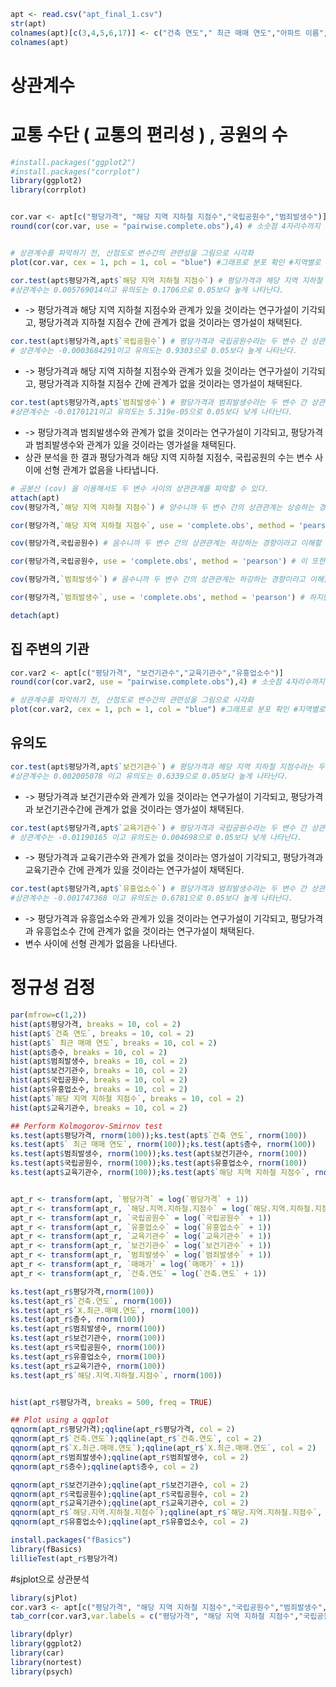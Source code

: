 ```r
apt <- read.csv("apt_final_1.csv")
str(apt)
colnames(apt)[c(3,4,5,6,17)] <- c("건축 연도"," 최근 매매 연도","아파트 이름","최근 매매 월","해당 지역 지하철 지점수")
colnames(apt)

```

# 상관계수
# 교통 수단 ( 교통의 편리성 ) , 공원의 수
```r
#install.packages("ggplot2")
#install.packages("corrplot")
library(ggplot2)
library(corrplot)


cor.var <- apt[c("평당가격", "해당 지역 지하철 지점수","국립공원수","범죄발생수")]
round(cor(cor.var, use = "pairwise.complete.obs"),4) # 소숫점 4자리수까지 조정을 하고 cor함수를 사용하였다


# 상관계수를 파악하기 전, 산점도로 변수간의 관련성을 그림으로 시각화
plot(cor.var, cex = 1, pch = 1, col = "blue") #그래프로 분포 확인 #지역별로 같은 값을 나타내는 경우가 많이 이와 같은 형태의 그래프를 볼 수 있다.
```

```r
cor.test(apt$평당가격,apt$`해당 지역 지하철 지점수`) # 평당가격과 해당 지역 지하철 지점수라는 두 변수 간 상관 관계의 유의도 출력
#상관계수는 0.005769014이고 유의도는 0.1706으로 0.05보다 높게 나타난다.
```
- -> 평당가격과 해당 지역 지하철 지점수와 관계가 있을 것이라는 연구가설이 기각되고, 평당가격과 지하철 지점수 간에 관계가 없을 것이라는 영가설이 채택된다.

```r
cor.test(apt$평당가격,apt$`국립공원수`) # 평당가격과 국립공원수라는 두 변수 간 상관 관계의 유의도 출력
# 상관계수는 -0.0003684291이고 유의도는 0.9303으로 0.05보다 높게 나타난다.

```
- -> 평당가격과 해당 지역 지하철 지점수와 관계가 있을 것이라는 연구가설이 기각되고, 평당가격과 지하철 지점수 간에 관계가 없을 것이라는 영가설이 채택된다.

```r
cor.test(apt$평당가격,apt$`범죄발생수`) # 평당가격과 범죄발생수라는 두 변수 간 상관 관계의 유의도 출력
#상관계수는 -0.0170121이고 유의도는 5.319e-05으로 0.05보다 낮게 나타난다.

```
- ->  평당가격과 범죄발생수와 관계가 없을 것이라는 연구가설이 기각되고, 평당가격과 범죄발생수와 관계가 있을 것이라는 영가설을 채택된다.
- 상관 분석을 한 결과 평당가격과 해당 지역 지하철 지점수, 국립공원의 수는 변수 사이에 선형 관계가 없음을 나타냅니다.


```r
# 공분산 (cov) 을 이용해서도 두 변수 사이의 상관관계를 파악할 수 있다.
attach(apt)
cov(평당가격,`해당 지역 지하철 지점수`) # 양수니까 두 변수 간의 상관관계는 상승하는 경향이라고 이해할 수 있다. 다만 표준화가 안 되었기 때문에 수치만으로 얼마나 크게 변화하는지는 알 수 없다.

cor(평당가격,`해당 지역 지하철 지점수`, use = 'complete.obs', method = 'pearson') # 하지만 상관계수는 -1에서 1 사이의 수를 가지는데 0이면 선형관계가 없는 것이다. 0.005769014으로 0과 매우 가까운 것으로 보면 선형관계가 보이지 않는 것을 확인할 수 있다.

cov(평당가격,국립공원수) # 음수니까 두 변수 간의 상관관계는 하강하는 경향이라고 이해할 수 있다. 다만 표준화가 안 되었기 때문에 수치만으로 얼마나 크게 변화하는지는 알 수 없다.

cor(평당가격,국립공원수, use = 'complete.obs', method = 'pearson') # 이 또한 선형관계가 없음을 확인할 수 있다.

cov(평당가격,`범죄발생수`) # 음수니까 두 변수 간의 상관관계는 하강하는 경향이라고 이해할 수 있다. 다만 표준화가 안 되었기 때문에 수치만으로 얼마나 크게 변화하는지는 알 수 없다.

cor(평당가격,`범죄발생수`, use = 'complete.obs', method = 'pearson') # 하지만 상관계수는 -1에서 1 사이의 수를 가지는데 0이면 선형관계가 없는 것이다. 0.005769014으로 0과 매우 가까운 것으로 보면 선형관계가 보이지 않는 것을 확인할 수 있다.

detach(apt)
```

## 집 주변의 기관
```r
cor.var2 <- apt[c("평당가격", "보건기관수","교육기관수","유흥업소수")]
round(cor(cor.var2, use = "pairwise.complete.obs"),4) # 소숫점 4자리수까지 조정을 하고 cor함수를 사용하였다

# 상관계수를 파악하기 전, 산점도로 변수간의 관련성을 그림으로 시각화
plot(cor.var2, cex = 1, pch = 1, col = "blue") #그래프로 분포 확인 #지역별로 같은 값을 나타내는 경우가 많이 이와 같은 형태의 그래프를 볼 수 있다.

```

## 유의도 
```r
cor.test(apt$평당가격,apt$`보건기관수`) # 평당가격과 해당 지역 지하철 지점수라는 두 변수 간 상관 관계의 유의도 출력
#상관계수는 0.002005078 이고 유의도는 0.6339으로 0.05보다 높게 나타난다.
```
- -> 평당가격과 보건기관수와 관계가 있을 것이라는 연구가설이 기각되고, 평당가격과 보건기관수간에 관계가 없을 것이라는 영가설이 채택된다.

```r
cor.test(apt$평당가격,apt$`교육기관수`) # 평당가격과 국립공원수라는 두 변수 간 상관 관계의 유의도 출력
# 상관계수는 -0.01190165 이고 유의도는 0.004698으로 0.05보다 낮게 나타난다.

```
- -> 평당가격과 교육기관수와 관계가 없을 것이라는 영가설이 기각되고, 평당가격과 교육기관수 간에 관계가 있을 것이라는 연구가설이 채택된다.

```r
cor.test(apt$평당가격,apt$`유흥업소수`) # 평당가격과 범죄발생수라는 두 변수 간 상관 관계의 유의도 출력
#상관계수는 -0.001747368 이고 유의도는 0.6781으로 0.05보다 높게 나타난다.

```
- -> 평당가격과 유흥업소수와 관계가 있을 것이라는 연구가설이 기각되고, 평당가격과 유흥업소수 간에 관계가 없을 것이라는 연구가설이 채택된다.
- 변수 사이에 선형 관계가 없음을 나타낸다.

# 정규성 검정

```r
par(mfrow=c(1,2))
hist(apt$평당가격, breaks = 10, col = 2)
hist(apt$`건축 연도`, breaks = 10, col = 2)
hist(apt$` 최근 매매 연도`, breaks = 10, col = 2)
hist(apt$층수, breaks = 10, col = 2)
hist(apt$범죄발생수, breaks = 10, col = 2)
hist(apt$보건기관수, breaks = 10, col = 2)
hist(apt$국립공원수, breaks = 10, col = 2)
hist(apt$유흥업소수, breaks = 10, col = 2)
hist(apt$`해당 지역 지하철 지점수`, breaks = 10, col = 2)
hist(apt$교육기관수, breaks = 10, col = 2)

## Perform Kolmogorov-Smirnov test
ks.test(apt$평당가격, rnorm(100));ks.test(apt$`건축 연도`, rnorm(100))
ks.test(apt$` 최근 매매 연도`, rnorm(100));ks.test(apt$층수, rnorm(100))
ks.test(apt$범죄발생수, rnorm(100));ks.test(apt$보건기관수, rnorm(100))
ks.test(apt$국립공원수, rnorm(100));ks.test(apt$유흥업소수, rnorm(100))
ks.test(apt$교육기관수, rnorm(100));ks.test(apt$`해당 지역 지하철 지점수`, rnorm(100))


apt_r <- transform(apt, `평당가격` = log(`평당가격` + 1))
apt_r <- transform(apt_r, `해당.지역.지하철.지점수` = log(`해당.지역.지하철.지점수` + 1))
apt_r <- transform(apt_r, `국립공원수` = log(`국립공원수` + 1))
apt_r <- transform(apt_r, `유흥업소수` = log(`유흥업소수` + 1))
apt_r <- transform(apt_r, `교육기관수` = log(`교육기관수` + 1))
apt_r <- transform(apt_r, `보건기관수` = log(`보건기관수` + 1))
apt_r <- transform(apt_r, `범죄발생수` = log(`범죄발생수` + 1))
apt_r <- transform(apt_r, `매매가` = log(`매매가` + 1))
apt_r <- transform(apt_r, `건축.연도` = log(`건축.연도` + 1))

ks.test(apt_r$평당가격,rnorm(100))
ks.test(apt_r$`건축.연도`, rnorm(100))
ks.test(apt_r$`X.최근.매매.연도`, rnorm(100))
ks.test(apt_r$층수, rnorm(100))
ks.test(apt_r$범죄발생수, rnorm(100))
ks.test(apt_r$보건기관수, rnorm(100))
ks.test(apt_r$국립공원수, rnorm(100))
ks.test(apt_r$유흥업소수, rnorm(100))
ks.test(apt_r$교육기관수, rnorm(100))
ks.test(apt_r$`해당.지역.지하철.지점수`, rnorm(100))


hist(apt_r$평당가격, breaks = 500, freq = TRUE)

## Plot using a qqplot
qqnorm(apt_r$평당가격);qqline(apt_r$평당가격, col = 2)
qqnorm(apt_r$`건축.연도`);qqline(apt_r$`건축.연도`, col = 2)
qqnorm(apt_r$`X.최근.매매.연도`);qqline(apt_r$`X.최근.매매.연도`, col = 2)
qqnorm(apt_r$범죄발생수);qqline(apt_r$범죄발생수, col = 2)
qqnorm(apt_r$층수);qqline(apt$층수, col = 2)

qqnorm(apt_r$보건기관수);qqline(apt_r$보건기관수, col = 2)
qqnorm(apt_r$국립공원수);qqline(apt_r$국립공원수, col = 2)
qqnorm(apt_r$교육기관수);qqline(apt_r$교육기관수, col = 2)
qqnorm(apt_r$`해당.지역.지하철.지점수`);qqline(apt_r$`해당.지역.지하철.지점수`, col = 2)
qqnorm(apt_r$유흥업소수);qqline(apt_r$유흥업소수, col = 2)

install.packages("fBasics")
library(fBasics)
lillieTest(apt_r$평당가격)

```

#sjplot으로 상관분석

```r
library(sjPlot)
cor.var3 <- apt[c("평당가격", "해당 지역 지하철 지점수","국립공원수","범죄발생수","보건기관수","교육기관수","유흥업소수")]
tab_corr(cor.var3,var.labels = c("평당가격", "해당 지역 지하철 지점수","국립공원수","범죄발생수","보건기관수","교육기관수","유흥업소수"),corr.method = "pearson",na.deletion = "pairwise",p.numeric = T, triangle = "lower" , encoding = "EUC-KR")

```



```r
library(dplyr)
library(ggplot2)
library(car)
library(nortest)
library(psych)
```


